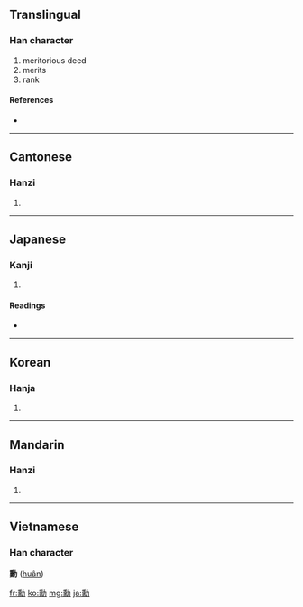 {{also|勛}}
==Translingual==

===Han character===
{{Han char|rn=19|rad=力|as=14|sn=16|four=2432<sub>7</sub>|canj=竹火大尸 (HFKS)}}

# meritorious deed
# merits
# rank

====References====
* {{Han ref|kx=0149.370|dkj=02465|dj=0338.030|hdz=10381.190|uh=52F3|ud=21235|bh=BEB1|bd=48817}}

----

==Cantonese==

===Hanzi===
{{yue-hanzi|jyut=|y=fan1}}

# {{defn|Cantonese}}

----

==Japanese==

===Kanji===
{{ja-kanji|grade=|rs=力14}}

# {{defn|Japanese}}

====Readings====
* {{ja-readings|on=[[くん]] (kun)|kun=[[いさお]] (isao)}}

----

==Korean==

===Hanja===
{{ko-hanja|hangeul=훈|eumhun=공|rv=hun|mr=hun}}

# {{defn|Korean}}

----

==Mandarin==

===Hanzi===
{{cmn-hanzi|pin=[[xūn]] ([[xun1]])|wg=hsün<sup>1</sup>}}

# {{defn|Mandarin}}

----

==Vietnamese==
===Han character===
'''勳''' ([[huân]])

[[fr:勳]]
[[ko:勳]]
[[mg:勳]]
[[ja:勳]]